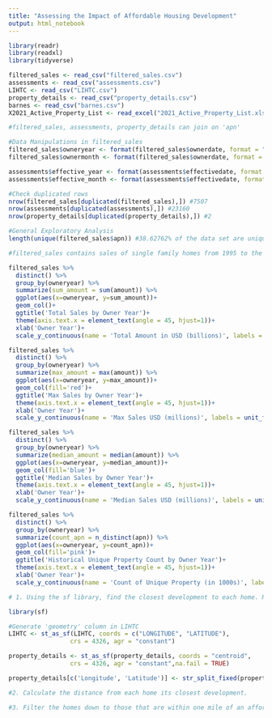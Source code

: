 ```yaml
---
title: "Assessing the Impact of Affordable Housing Development"
output: html_notebook
---
```



```r
library(readr)
library(readxl)
library(tidyverse)
```

```r
filtered_sales <- read_csv("filtered_sales.csv") 
assessments <- read_csv("assessments.csv")
LIHTC <- read_csv("LIHTC.csv")
property_details <- read_csv("property_details.csv")
barnes <- read_csv("barnes.csv")
X2021_Active_Property_List <- read_excel("2021_Active_Property_List.xlsx")

#filtered_sales, assessments, property_details can join on 'apn'
```

```r
#Data Manipulations in filtered_sales
filtered_sales$owneryear <- format(filtered_sales$ownerdate, format = "%Y")
filtered_sales$ownermonth <- format(filtered_sales$ownerdate, format = "%m")

assessments$effective_year <- format(assessments$effectivedate, format = "%Y")
assessments$effective_month <- format(assessments$effectivedate, format = "%m")

#Check duplicated rows 
nrow(filtered_sales[duplicated(filtered_sales),]) #7507
nrow(assessments[duplicated(assessments),]) #23160
nrow(property_details[duplicated(property_details),]) #2

#General Exploratory Analysis
length(unique(filtered_sales$apn)) #38.62762% of the data set are unique apn in filtered_sales

```

```r
#filtered_sales contains sales of single family homes from 1995 to the present day. It has been filtered to remove sales that are likely not arms-length transactions and transactions for parcels which did not have a house on them at the time of sale. This was done by removing any transations for $0, any transactions for which the adjacent appraisal values showed $0 for improvents, and any for which the transaction amount was less than half of the adjacent appraisals. 

filtered_sales %>%
  distinct() %>%
  group_by(owneryear) %>%
  summarize(sum_amount = sum(amount)) %>%
  ggplot(aes(x=owneryear, y=sum_amount))+
  geom_col()+
  ggtitle('Total Sales by Owner Year')+
  theme(axis.text.x = element_text(angle = 45, hjust=1))+
  xlab('Owner Year')+
  scale_y_continuous(name = 'Total Amount in USD (billions)', labels = unit_format(scale = 1e-9, unit = ''))

filtered_sales %>%
  distinct() %>%
  group_by(owneryear) %>%
  summarize(max_amount = max(amount)) %>%
  ggplot(aes(x=owneryear, y=max_amount))+
  geom_col(fill='red')+
  ggtitle('Max Sales by Owner Year')+
  theme(axis.text.x = element_text(angle = 45, hjust=1))+
  xlab('Owner Year')+
  scale_y_continuous(name = 'Max Sales USD (millions)', labels = unit_format(scale = 1e-6, unit = ''))

filtered_sales %>%
  distinct() %>%
  group_by(owneryear) %>%
  summarize(median_amount = median(amount)) %>%
  ggplot(aes(x=owneryear, y=median_amount))+
  geom_col(fill='blue')+
  ggtitle('Median Sales by Owner Year')+
  theme(axis.text.x = element_text(angle = 45, hjust=1))+
  xlab('Owner Year')+
  scale_y_continuous(name = 'Median Sales USD (millions)', labels = unit_format(scale = 1e-5, unit = ''))

filtered_sales %>%
  distinct() %>%
  group_by(owneryear) %>%
  summarize(count_apn = n_distinct(apn)) %>%
  ggplot(aes(x=owneryear, y=count_apn))+
  geom_col(fill='pink')+
  ggtitle('Historical Unique Property Count by Owner Year')+
  theme(axis.text.x = element_text(angle = 45, hjust=1))+
  xlab('Owner Year')+
  scale_y_continuous(name = 'Count of Unique Property (in 1000s)', labels = unit_format(scale = 1e-3, unit = ''))


```



```r
# 1. Using the sf library, find the closest development to each home. Hint: You can convert a tibble to an sf (simple feature) object using the [`st_as_sf` function](https://r-spatial.github.io/sf/reference/st_as_sf.html). See, for example, this stackoverflow post: https://gis.stackexchange.com/questions/222978/lon-lat-to-simple-features-sfg-and-sfc-in-r. Once converted, you can use the [`get_nearest_feature` function](https://r-spatial.github.io/sf/reference/st_nearest_feature.html).

library(sf)

#Generate 'geometry' column in LIHTC
LIHTC <- st_as_sf(LIHTC, coords = c("LONGITUDE", "LATITUDE"), 
                 crs = 4326, agr = "constant")

property_details <- st_as_sf(property_details, coords = "centroid", 
                 crs = 4326, agr = "constant",na.fail = TRUE)


```
```r
property_details[c('Longitude', 'Latitude')] <- str_split_fixed(property_details$centroid, ',', 2)

```


```r
#2. Calculate the distance from each home its closest development.
```

```r
#3. Filter the homes down to those that are within one mile of an affordable housing development.

```





